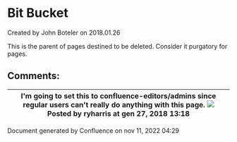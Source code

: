 
# Bit Bucket 

 Created by  John Boteler on 2018.01.26

This is the parent of pages destined to be deleted. Consider it purgatory for pages.

## Comments:

| I'm going to set this to confluence-editors/admins since regular users can't really do anything with this page. ![](/images/icons/contenttypes/comment_16.png) Posted by ryharris at gen 27, 2018 13:18 |
| ------------------------------------------------------------------------------------------------------------------------------------------------------------------------------------------------------ |

Document generated by Confluence on nov 11, 2022 04:29
